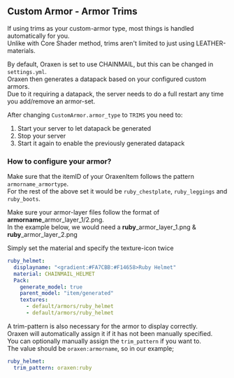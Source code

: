 ## Custom Armor - Armor Trims
If using trims as your custom-armor type, most things is handled automatically for you.\
Unlike with Core Shader method, trims aren't limited to just using LEATHER-materials.

By default, Oraxen is set to use CHAINMAIL, but this can be changed in `settings.yml`.\
Oraxen then generates a datapack based on your configured custom armors.\
Due to it requiring a datapack, the server needs to do a full restart any time you add/remove an armor-set.


After changing `CustomArmor.armor_type` to `TRIMS` you need to:
1. Start your server to let datapack be generated
2. Stop your server
3. Start it again to enable the previously generated datapack
   

### How to configure your armor?


Make sure that the itemID of your OraxenItem follows the pattern `armorname_armortype`.\
For the rest of the above set it would be `ruby_chestplate`, `ruby_leggings` and `ruby_boots`.

Make sure your armor-layer files follow the format of **armorname**_armor_layer_1/2.png.\
In the example below, we would need a **ruby**_armor_layer_1.png & **ruby**_armor_layer_2.png


Simply set the material and specify the texture-icon twice
```yaml
ruby_helmet:
  displayname: "<gradient:#FA7CBB:#F14658>Ruby Helmet"
  material: CHAINMAIL_HELMET
  Pack:
    generate_model: true
    parent_model: "item/generated"
    textures:
      - default/armors/ruby_helmet
      - default/armors/ruby_helmet
```

A trim-pattern is also necessary for the armor to display correctly.\
Oraxen will automatically assign it if it has not been manually specified.\
You can optionally manually assign the `trim_pattern` if you want to.\
The value should be `oraxen:armorname`, so in our example;
```yaml
ruby_helmet:
  trim_pattern: oraxen:ruby
```
